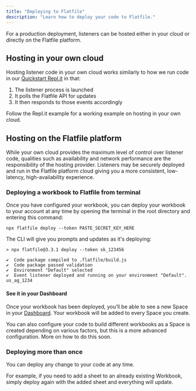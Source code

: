 ```yaml
---
title: "Deploying to Flatfile"
description: "Learn how to deploy your code to Flatfile."
---
```


For a production deployment, listeners can be hosted either in your cloud or directly on the Flatfile platform. 

## Hosting in your own cloud

Hosting listener code in your own cloud works similarly to how we run code in our [Quickstart Repl.it](https://replit.com/@flatfile/get-started) in that: 

1. The listener process is launched
2. It polls the Flatfile API for updates
3. It then responds to those events accordingly

Follow the Repl.it example for a working example on hosting in your own cloud.

## Hosting on the Flatfile platform

While your own cloud provides the maximum level of control over listener code, qualities such as availability and network performance are the responsibility of the hosting provider. Listeners may be securely deployed and run in the Flatfile platform cloud giving you a more consistent, low-latency, high-availability experience. 


### Deploying a workbook to Flatfile from terminal

Once you have configured your workbook, you can deploy your workbook to your account at any time
by opening the terminal in the root directory and entering this command:

`npx flatfile deploy --token PASTE_SECRET_KEY_HERE`

The CLI will give you prompts and updates as it's deploying:

``` terminal
> npx flatfile@3.3.1 deploy --token sk_123456

✔  Code package compiled to .flatfile/build.js
✔  Code package passed validation
✔  Environment "Default" selected
✔  Event listener deployed and running on your environment "Default". us_ag_1234
```

#### See it in your Dashboard

Once your workbook has been deployed, you’ll be able to see a new Space in your [Dashboard](https://platform.flatfile.com).   Your workbook will be added to every Space you create. 

<Note>
  You can also configure your code to build different workbooks as a Space is created depending on various factors, but this is a more advanced configuration. 
  More on how to do this soon. 
</Note>


### Deploying more than once

You can deploy any change to your code at any time. 

For example, if you need to add a sheet to an already existing Workbook, simply deploy again with the added sheet and everything will update.

